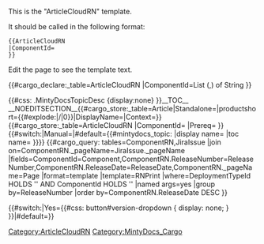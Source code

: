 <noinclude>
This is the "ArticleCloudRN" template.

It should be called in the following format:
<pre>
{{ArticleCloudRN
|ComponentId=
}}

</pre>
Edit the page to see the template text.

{{#cargo_declare:_table=ArticleCloudRN
|ComponentId=List (,) of String
}}

</noinclude>
<includeonly>{{#css: .MintyDocsTopicDesc {display:none} }}[[Category:ArticleCloudRN]]__TOC__
__NOEDITSECTION__{{#cargo_store:_table=Article|Standalone={{{Standalone}}}|productshort={{#explode:{{FULLPAGENAME}}|/|0}}|DisplayName={{{DisplayName|}}}|Context={{{Context|}}}}}{{#cargo_store:_table=ArticleCloudRN
|ComponentId={{{ComponentId|}}}
|Prereq={{{Prereq|}}}
}}<!-- Set MintyDocs topic, including a switch for different treatment for Manual pages -->{{#switch:{{{PageType|}}}|Manual=|#default={{#mintydocs_topic:
|display name={{{DisplayName|}}}
|toc name={{{TocName|}}}
}}}}<!-- Defining the EPPO Header; all parameters need to be passed to it -->{{EPPOHead|Role={{{Role|}}}|ComingSoon={{{ComingSoon|}}}|Dimension={{{Dimension|}}}|Context=Not all releases or changes listed below may pertain to your deployment. The following labels indicate a release or change as unique to a certain type of deployment environment:

*Genesys Engage cloud for AWS
*Genesys Engage cloud for Azure
*Genesys Engage cloud private edition|UseCase={{{UseCase|}}}|Application={{{Application|}}}|Platform={{{Platform|}}}|PageType=ArticleCloudRN}}<!--Defining the Prerequisite Head -->{{PrerequisitesHead|Prereq={{{Prereq|}}}}}<!-- Query for showing component list -->
{{#cargo_query:
tables=ComponentRN,JiraIssue
|join on=ComponentRN._pageName=JiraIssue._pageName
|fields=ComponentId=Component,ComponentRN.ReleaseNumber=ReleaseNumber,ComponentRN.ReleaseDate=ReleaseDate,ComponentRN._pageName=Page
|format=template
|template=RNPrint
|where=DeploymentTypeId HOLDS '{{{DeploymentType|}}}' AND ComponentId HOLDS '{{{ComponentId|}}}'
|named args=yes
|group by=ReleaseNumber
|order by=ComponentRN.ReleaseDate DESC
}}



<!-- Removing the version dropdown for Standalone (version-less) pages -->{{#switch:{{{Standalone}}}|Yes={{#css: 
button#version-dropdown { display: none; }
}}|#default=}}<nowiki /></includeonly><noinclude>[[Category:MintyDocs_Cargo]]</noinclude>